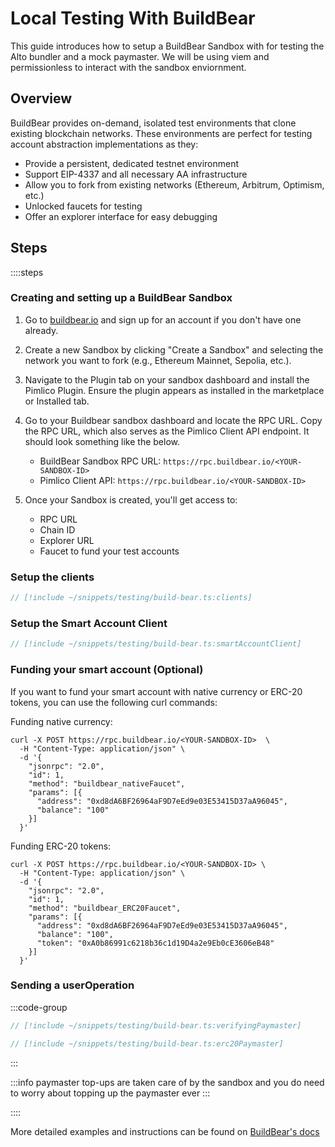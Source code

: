 # Local Testing With BuildBear

This guide introduces how to setup a BuildBear Sandbox with for testing the Alto bundler and a mock paymaster. We will be using viem and permissionless to interact with the sandbox enviornment.

## Overview

BuildBear provides on-demand, isolated test environments that clone existing blockchain networks. These environments are perfect for testing account abstraction implementations as they:

- Provide a persistent, dedicated testnet environment
- Support EIP-4337 and all necessary AA infrastructure
- Allow you to fork from existing networks (Ethereum, Arbitrum, Optimism, etc.)
- Unlocked faucets for testing
- Offer an explorer interface for easy debugging

## Steps

::::steps

### Creating and setting up a BuildBear Sandbox

1. Go to [buildbear.io](https://www.buildbear.io) and sign up for an account if you don't have one already.

2. Create a new Sandbox by clicking "Create a Sandbox" and selecting the network you want to fork (e.g., Ethereum Mainnet, Sepolia, etc.).

3. Navigate to the Plugin tab on your sandbox dashboard and install the Pimlico Plugin. Ensure the plugin appears as installed in the marketplace or Installed tab.

4. Go to your Buildbear sandbox dashboard and locate the RPC URL. Copy the RPC URL, which also serves as the Pimlico Client API endpoint. It should look something like the below.
    - BuildBear Sandbox RPC URL: `https://rpc.buildbear.io/<YOUR-SANDBOX-ID>`
    - Pimlico Client API: `https://rpc.buildbear.io/<YOUR-SANDBOX-ID>`

5. Once your Sandbox is created, you'll get access to:
   - RPC URL
   - Chain ID
   - Explorer URL
   - Faucet to fund your test accounts

### Setup the clients

```ts [Setup Clients]
// [!include ~/snippets/testing/build-bear.ts:clients]
```

### Setup the Smart Account Client

```ts [Setup Clients]
// [!include ~/snippets/testing/build-bear.ts:smartAccountClient]
```

### Funding your smart account (Optional)

If you want to fund your smart account with native currency or ERC-20 tokens, you can use the following curl commands:


Funding native currency:
```
curl -X POST https://rpc.buildbear.io/<YOUR-SANDBOX-ID>  \
  -H "Content-Type: application/json" \
  -d '{
    "jsonrpc": "2.0",
    "id": 1,
    "method": "buildbear_nativeFaucet",
    "params": [{
      "address": "0xd8dA6BF26964aF9D7eEd9e03E53415D37aA96045",
      "balance": "100"
    }]
  }'
```

Funding ERC-20 tokens:
```
curl -X POST https://rpc.buildbear.io/<YOUR-SANDBOX-ID> \
  -H "Content-Type: application/json" \
  -d '{
    "jsonrpc": "2.0",
    "id": 1,
    "method": "buildbear_ERC20Faucet",
    "params": [{
      "address": "0xd8dA6BF26964aF9D7eEd9e03E53415D37aA96045",
      "balance": "100",
      "token": "0xA0b86991c6218b36c1d19D4a2e9Eb0cE3606eB48"
    }]
  }'
```

### Sending a userOperation

:::code-group

```ts [Verifying Paymaster]
// [!include ~/snippets/testing/build-bear.ts:verifyingPaymaster]
```

```ts [ERC-20 Paymaster]
// [!include ~/snippets/testing/build-bear.ts:erc20Paymaster]
```

:::

:::info
paymaster top-ups are taken care of by the sandbox and you do need to worry about topping up the paymaster ever
:::

::::

More detailed examples and instructions can be found on [BuildBear's docs](https://app.buildbear.io/plugins/pimlico-alto-5efcae784d7b)
